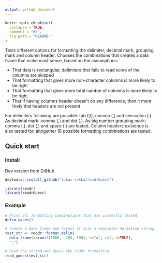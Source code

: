 ```yaml
---
output: github_document
---
```


<!-- README.md is generated from README.Rmd. Please edit that file -->

```r
knitr::opts_chunk$set(
  collapse = TRUE,
  comment = "#>",
  fig.path = "README-"
)
```
Tests different options for formatting the delimiter, decimal mark, grouping mark and column header. Chooses the combinations that creates a data frame that make most sense, based on the assumptions:

* That data is rectangular, delimiters that fails to read some of the columns are skipped
* That formatting that gives more non-character columns is more likely to be right
* That formatting that gives more total number of columns is more likely to be right
* That if having columns header doesn't do any difference, then it more likely that headers are not present

For delimiters following are possible: tab (\\t), comma (,) and semicolon (;). As decimal mark: comma (,) and dot (.). As big number grouping mark: comma (,), dot (.) and space ( ) are tested. Column headers existence is also tested for, altogether 18 possible formatting combinations are tested. 


## Quick start

### Install

Dev version from GitHub.

```r
devtools::install_github("lukas-rokka/readrGuess")
```

```r
library(readr)
library(readrGuess)
```

### Example

```r

# Print all formatting combinations that are currently tested
delim_cases()

# Create a date frame and format it into a semicolon delimited string
test_str <- readr::format_delim(
  data.frame(a=runif(1000, -100, 100), b="a", c=1, d=TRUE), 
  ";")

# Read the string and guess the right formatting
read_guess(test_str)
```
